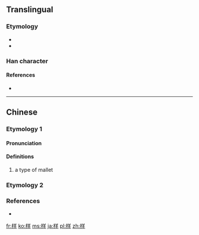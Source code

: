 ==Translingual==
{{stroke order|type=animate}}
{{ja-forms|[[様]]|样|[[樣]]}}

===Etymology===
* {{Han compound |ls=psc
 |木 |c1=s |t1=wood
 |羊 |c2=p
}}
* {{Han simp|樣|f=永|t=&nbsp;}}

===Han character===
{{Han char|rn=75|rad=木|as=06|sn=10|four=|canj=DTQ|ids=⿰木羊}}

====References====
* {{Han ref|kx=0524.030|dkj=14742|hdz=21207.020|uh=6837}}

----

==Chinese==
===Etymology 1===
{{zh-forms}}

====Pronunciation====
{{zh-pron|m=yáng|cat=n}}

====Definitions====
{{zh-hanzi}}

# a type of mallet {{rfgloss|lang=zh}}

===Etymology 2===
{{zh-see|樣}}

===References===
* {{R:twedu|C05085}}

[[fr:样]]
[[ko:样]]
[[ms:样]]
[[ja:样]]
[[pl:样]]
[[zh:样]]